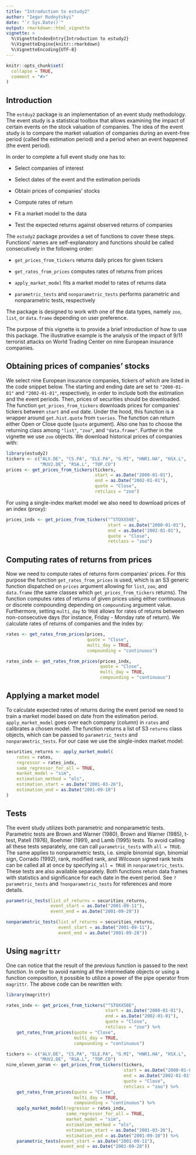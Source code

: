 ```yaml
---
title: "Introduction to estudy2"
author: "Iegor Rudnytskyi"
date: "`r Sys.Date()`"
output: rmarkdown::html_vignette
vignette: >
  %\VignetteIndexEntry{Introduction to estudy2}
  %\VignetteEngine{knitr::rmarkdown}
  %\VignetteEncoding{UTF-8}
---
```


```r
knitr::opts_chunk$set(
  collapse = TRUE,
  comment = "#>"
)
```

## Introduction

The `estduy2` package is an implementation of an event study methodology. The event study is a statistical toolbox that allows examining the impact of certain events on the stock valuation of companies. The idea of the event study is to compare the market valuation of companies during an event-free period (called the estimation period) and a period when an event happened (the event period).

In order to complete a full event study one has to:

* Select companies of interest

* Select dates of the event and the estimation periods

* Obtain prices of companies' stocks

* Compute rates of return

* Fit a market model to the data

* Test the expected returns against observed returns of companies

The `estudy2` package provides a set of functions to cover these steps. Functions' names are self-explanatory and functions should be called consecutively in the following order:

* `get_prices_from_tickers` returns daily prices for given tickers 

* `get_rates_from_prices` computes rates of returns from prices

* `apply_market_model` fits a market model to rates of returns data

* `parametric_tests` and `nonparametric_tests` performs parametric and nonparametric tests, respectively

The package is designed to work with one of the data types, namely `zoo`, `list`, or `data.frame` depending on user preference.

The purpose of this vignette is to provide a brief introduction of how to use this package. The illustrative example is the analysis of the impact of 9/11 terrorist attacks on World Trading Center on nine European insurance companies.

## Obtaining prices of companies' stocks

We select nine European insurance companies, tickers of which are listed in the code snippet below. The starting and ending date are set to `"2000-01-01"` and `"2002-01-01"`, respectively, in order to include both the estimation and the event periods. Then, prices of securities should be downloaded. The function `get_prices_from_tickers` downloads prices for companies' tickers between `start` and `end` date. Under the hood, this function is a wrapper around `get.hist.quote` from `tseries`. The function can return either Open or Close quote (`quote` argument). Also one has to choose the returning class among `"list"`, `"zoo"`, and `"data.frame"`. Further in the vignette we use `zoo` objects. We download historical prices of companies with:

```r
library(estudy2)
tickers <- c("ALV.DE", "CS.PA", "ELE.PA", "G.MI", "HNR1.HA", "HSX.L",
             "MUV2.DE", "RSA.L", "TOP.CO")
prices <- get_prices_from_tickers(tickers, 
                                  start = as.Date("2000-01-01"),
                                  end = as.Date("2002-01-01"),
                                  quote = "Close",
                                  retclass = "zoo")
```

For using a single-index market model we also need to download prices of an index (proxy):

```r
prices_indx <- get_prices_from_tickers("^STOXX50E",
                                       start = as.Date("2000-01-01"),
                                       end = as.Date("2002-01-01"),
                                       quote = "Close",
                                       retclass = "zoo")
```

## Computing rates of returns from prices
Now we need to compute rates of returns form companies' prices. For this purpose the function `get_rates_from_prices` is used, which is an S3 generic function dispatched on `prices` argument allowing for `list`, `zoo`, and `data.frame` (the same classes which `get_prices_from_tickers` returns). The function computes rates of returns of given prices using either continuous or discrete compounding depending on `compounding` argument value. Furthermore, setting `multi_day` to `TRUE` allows for rates of returns between non-consecutive days (for instance, Friday - Monday rate of return). We calculate rates of returns of companies and the index by:

```r
rates <- get_rates_from_prices(prices,
                               quote = "Close",
                               multi_day = TRUE,
                               compounding = "continuous")

rates_indx <- get_rates_from_prices(prices_indx, 
                                    quote = "Close",
                                    multi_day = TRUE,
                                    compounding = "continuous")
```

## Applying a market model

To calculate expected rates of returns during the event period we need to train a market model based on date from the estimation period. `apply_market_model` goes over each company (column) in `rates` and calibrates a chosen model. The function returns a list of S3 `returns` class objects, which can be passed to `parametric_tests` and `nonparametric_tests`. For our case we use the single-index market model:

```r
securities_returns <- apply_market_model(
    rates = rates,
    regressor = rates_indx,
    same_regressor_for_all = TRUE,
    market_model = "sim",
    estimation_method = "ols",
    estimation_start = as.Date("2001-03-26"),
    estimation_end = as.Date("2001-09-10")
)
```

## Tests

The event study utilizes both parametric and nonparametric tests. Parametric tests are Brown and Warner (1980), Brown and Warner (1985), t-test, Patell (1976), Boehmer (1991), and Lamb (1995) tests. To avoid calling all these tests separately, one can call `parametric_tests` with `all = TRUE`. The same applies to nonparametric tests, i.e. simple binomial sign, binomial sign, Corrado (1992), rank, modified rank, and Wilcoxon signed rank tests can be called all at once by specifying `all = TRUE` in `nonparametric_tests`. These tests are also available separately. Both functions return data frames with statistics and significance for each date in the event period. See `?parametric_tests` and `?nonparametric_tests` for references and more details.

```r
parametric_tests(list_of_returns = securities_returns,
                 event_start = as.Date("2001-09-11"),
                 event_end = as.Date("2001-09-28"))

nonparametric_tests(list_of_returns = securities_returns,
                    event_start = as.Date("2001-09-11"),
                    event_end = as.Date("2001-09-28"))

```

## Using `magrittr`

One can notice that the result of the previous function is passed to the next function. In order to avoid naming all the intermediate objects or using a function composition, it possible to utilize a power of the pipe operator from `magrittr`. The above code can be rewritten with: 

```r
library(magrittr)

rates_indx <- get_prices_from_tickers("^STOXX50E",
                                      start = as.Date("2000-01-01"),
                                      end = as.Date("2002-01-01"),
                                      quote = "Close",
                                      retclass = "zoo") %>%
    get_rates_from_prices(quote = "Close",
                          multi_day = TRUE,
                          compounding = "continuous")

tickers <- c("ALV.DE", "CS.PA", "ELE.PA", "G.MI", "HNR1.HA", "HSX.L",
             "MUV2.DE", "RSA.L", "TOP.CO")
nine_eleven_param <- get_prices_from_tickers(tickers,
                                             start = as.Date("2000-01-01"),
                                             end = as.Date("2002-01-01"),
                                             quote = "Close",
                                             retclass = "zoo") %>%
    get_rates_from_prices(quote = "Close",
                          multi_day = TRUE,
                          compounding = "continuous") %>%
    apply_market_model(regressor = rates_indx,
                       same_regressor_for_all = TRUE,
                       market_model = "sim",
                       estimation_method = "ols",
                       estimation_start = as.Date("2001-03-26"),
                       estimation_end = as.Date("2001-09-10")) %>%
    parametric_tests(event_start = as.Date("2001-09-11"),
                     event_end = as.Date("2001-09-28"))
```

<!-- Vignettes are long form documentation commonly included in packages. Because they are part of the distribution of the package, they need to be as compact as possible. The `html_vignette` output type provides a custom style sheet (and tweaks some options) to ensure that the resulting html is as small as possible. The `html_vignette` format: -->

<!-- - Never uses retina figures -->
<!-- - Has a smaller default figure size -->
<!-- - Uses a custom CSS stylesheet instead of the default Twitter Bootstrap style -->

<!-- ## Vignette Info -->

<!-- Note the various macros within the `vignette` section of the metadata block above. These are required in order to instruct R how to build the vignette. Note that you should change the `title` field and the `\VignetteIndexEntry` to match the title of your vignette. -->

<!-- ## Styles -->

<!-- The `html_vignette` template includes a basic CSS theme. To override this theme you can specify your own CSS in the document metadata as follows: -->

<!--     output:  -->
<!--       rmarkdown::html_vignette: -->
<!--         css: mystyles.css -->

<!-- ## Figures -->

<!-- The figure sizes have been customised so that you can easily put two images side-by-side.  -->

<!-- ```{r, fig.show='hold'} -->
<!-- plot(1:10) -->
<!-- plot(10:1) -->
<!-- ``` -->

<!-- You can enable figure captions by `fig_caption: yes` in YAML: -->

<!--     output: -->
<!--       rmarkdown::html_vignette: -->
<!--         fig_caption: yes -->

<!-- Then you can use the chunk option `fig.cap = "Your figure caption."` in **knitr**. -->

<!-- ## More Examples -->

<!-- You can write math expressions, e.g. $Y = X\beta + \epsilon$, footnotes^[A footnote here.], and tables, e.g. using `knitr::kable()`. -->

<!-- ```{r, echo=FALSE, results='asis'} -->
<!-- knitr::kable(head(mtcars, 10)) -->
<!-- ``` -->

<!-- Also a quote using `>`: -->

<!-- > "He who gives up [code] safety for [code] speed deserves neither." -->
<!-- ([via](https://twitter.com/hadleywickham/status/504368538874703872)) -->
